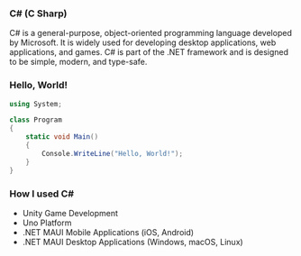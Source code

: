 
### C# (C Sharp)

C# is a general-purpose, object-oriented programming language developed by Microsoft. It is widely used for developing
desktop applications, web applications, and games. C# is part of the .NET framework and is designed to be simple,
modern, and type-safe.

### Hello, World!

```cs
using System;

class Program
{
	static void Main()
	{
		Console.WriteLine("Hello, World!");
	}
}
```

### How I used C#

- Unity Game Development
- Uno Platform
- .NET MAUI Mobile Applications (iOS, Android)
- .NET MAUI Desktop Applications (Windows, macOS, Linux)

<SoloLearn id={id} />
